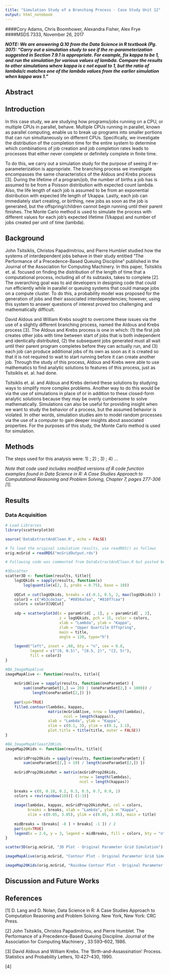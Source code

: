```yaml
---
title: "Simulation Study of a Branching Process - Case Study Unit 12"
output: html_notebook
---
```



####Cory Adams, Chris Boomhower, Alexandra Fisher, Alex Frye
####MSDS 7333, November 26, 2017

***NOTE: We are answering Q.10 from the Data Science in R textbook (Pg. 307): "Carry out a simulation study to see if the re-parameterization suggested in Section 7.9.1 is appropriate. For example, fix kappa to be 1, and run the simulation for various values of lambda. Compare the results to other simulations where kappa is c not equal to 1, but the ratio of lambda/c matches one of the lambda values from the earlier simulation when kappa was 1."***


## Abstract


## Introduction
In this case study, we are studying how programs/jobs running on a CPU, or multiple CPUs in parallel, behave. Multiple CPUs running in parallel, known as parallel computing, enable us to break up programs into smaller portions that can run simultaneously on different CPUs. Specifically, we investigate the distribution of the completion time for the entire system to determine which combinations of job creation and job completion rates leads to processes that either never complete or definitely complete in finite time. 

To do this, we carry out a simulation study for the purpose of seeing if re-parameterization is appropriate. The branching process we investigate encompasses the same characteristics of the Aldous and Krebs process [3]. During the lifetime of a program/job, the number of births a job has is assumed to be from a Poisson distribution with expected count lambda. Also, the life length of each job is assumed to be from an exponential distribution with expected life length of 1/kappa. Lastly, each job can immediately start creating, or birthing, new jobs as soon as the job is generated, but the offspring/children cannot begin running until their parent finishes. The Monte Carlo method is used to simulate the process with different values for each job's expected lifetime (1/kappa) and number of jobs created per unit of time (lambda). 


## Background
John Tsitsiklis, Christos Papadimitriou, and Pierre Humblet studied how the systems of interdependent jobs behave in their study entitled “The Performance of a Precedence-Based Queuing Discipline” published in the Journal of the Association for Computing Machinery. In this paper, Tsitsiklis et. al. focused on finding the distribution of the length of time that a computational process, including all of its subtasks, takes to complete [2]. The overarching goal was to aid developers in designing code that could run efficiently while in parallel or queuing systems that could manage jobs on a compute cluster. To do this, a probability model was proposed for the generation of jobs and their associated interdependencies; however, using this system to answer questions of interest proved too challenging and mathematically difficult. 

David Aldous and William Krebs sought to overcome these issues via the use of a slightly different branching process, named the Aldous and Krebs process [3]. The Aldous and Krebs process is one in which: (1) the first job creates other jobs with time between start of jobs that is both independent and identically distributed, (2) the subsequent jobs generated must all wait until their parent program completes before they can actually run, and (3) each job can produce additional jobs of its own as soon as it is created so that it is not required to wait to start running before it can create another job. Through the study of this process, Aldous and Krebs were able to use mathematics to find analytic solutions to features of this process, just as Tsitsiklis et. al. had done. 

Tsitsiklis et. al. and Aldous and Krebs derived these solutions by studying ways to simplify more complex problems. Another way to do this would be via the use of simulations in place of or in addition to these closed-form analytic solutions because they may be overly cumbersome to solve mathematically. Simulations can also be useful for providing insight when we want to study the behavior of a process, but the assumed behavior is violated. In other words, simulation studies aim to model random processes via the use of a computer to gain deeper insights about associated properties. For the purposes of this study, the Monte Carlo method is used for simulation. 


## Methods
The steps used for this analysis were: 1) ; 2) ; 3) ; 4) ...

*Note that code used includes modified versions of R code function examples found in Data Science in R: A Case Studies Approach to Computational Reasoning and Problem Solving, Chapter 7, pages 277-306 [1].*

## Results

### Data Acquisition
```r
# Load Libraries
library(scatterplot3d)
```



```r
source('DataExtractAndClean.R', echo = FALSE)
```

```r
# To load the original simulation results, use readRDS() as follows
orig.mcGrid = readRDS("mcGridOutput.rds")

# Following code was commented from DataExtractAndClean.R but pasted below for modification/use in notebook comparisons

#3Dscatter
scatter3D <- function(results, title){
    logUQkids = sapply(results, function(x) 
        log(quantile(x[2, ], probs = 0.75), base = 10))
    
    UQCut = cut(logUQkids, breaks = c(-0.1, 0.5, 2, max(logUQkids)) )
    color3 = c("#b3cde3aa", "#8856a7aa", "#810f7caa")
    colors = color3[UQCut]
    
    sdp = scatterplot3d(x = paramGrid[ , 1], y = paramGrid[ , 2], 
                        z = logUQkids, pch = 15, color = colors,
                        xlab = "Lambda", ylab = "Kappa",
                        zlab = "Upper Quartile Offspring",
                        main = title,
                        angle = 120, type="h")
    
    legend("left", inset = .08, bty = "n", cex = 0.8,
           legend = c("[0, 0.5)", "[0.5, 2)", "[2, 5)"), 
           fill = color3)
}

#BA_ImageMapAlive
imageMapAlive <- function(results, title){
    
    mcGridAlive = sapply(results, function(oneParamSet) {
        sum((oneParamSet[1,] == 20) | (oneParamSet[2,] > 1000)) / 
            length(oneParamSet[2,]) })
    
    par(xpd=TRUE)
    filled.contour(lambdas, kappas, 
                   matrix(mcGridAlive, nrow = length(lambdas), 
                          ncol = length(kappas)), 
                   xlab = "Lambda", ylab = "Kappa", 
                   xlim = c(0.1, 3), ylim = c(0.1, 3.1),
                   plot.title = title(title, outer = FALSE)) 
}

#BA_ImageMapAtleast20Kids
imageMap20Kids <- function(results, title){
    
    mcGridProp20kids = sapply(results, function(oneParamSet) {
        sum(oneParamSet[2,] > 19) / length(oneParamSet[2,]) })
    
    mcGridProp20kidsMat = matrix(mcGridProp20kids, 
                                 nrow = length(lambdas), 
                                 ncol = length(kappas))
    
    breaks = c(0, 0.10, 0.2, 0.3, 0.5, 0.7, 0.9, 1)
    colors = rev(rainbow(10))[-(1:3)]
    
    image(lambdas, kappas, mcGridProp20kidsMat, col = colors,
          breaks = breaks, xlab = "Lambda", ylab = "Kappa", 
          xlim = c(0.05, 3.05), ylim = c(0.05, 3.05), main = title)
    
    midBreaks = (breaks[ -8 ] + breaks[ -1 ]) / 2
    par(xpd=TRUE)
    legend(x = 2.6, y = 3, legend = midBreaks, fill = colors, bty = "n")
}
```

```r
scatter3D(orig.mcGrid, "3D Plot - Original Parameter Grid Simulation")
```

```r
imageMapAlive(orig.mcGrid, "Contour Plot - Original Parameter Grid Simulation")
```

```r
imageMap20Kids(orig.mcGrid, "Rainbow Contour Plot - Original Parameter Grid Simulation")
```


## Discussion and Future Works 



## References
[1] D. Lang and D. Nolan, Data Science in R: A Case Studies Approach to Computation Reasoning and Problem Solving. New York, New York: CRC Press. 

[2] John Tsitsiklis, Christos Papadimitriou, and Pierre Humblet. The Performance of a
Precedence-Based Queuing Discipline. Journal of the Association for Computing Machinery ,
33:593–602, 1986.

[3] David Aldous and William Krebs. The ‘Birth-and-Assassination’ Process. Statistics and
Probability Letters, 10:427–430, 1990.

[4] 
